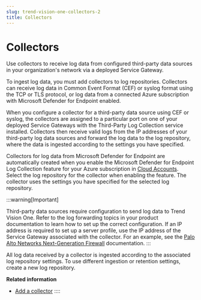 ```yaml
---
slug: trend-vision-one-collectors-2
title: Collectors
---
```

# Collectors

Use collectors to receive log data from configured third-party data sources in your organization's network via a deployed Service Gateway.

To ingest log data, you must add collectors to log repositories. Collectors can receive log data in Common Event Format (CEF) or syslog format using the TCP or TLS protocol, or log data from a connected Azure subscription with Microsoft Defender for Endpoint enabled.

When you configure a collector for a third-party data source using CEF or syslog, the collectors are assigned to a particular port on one of your deployed Service Gateways with the Third-Party Log Collection service installed. Collectors then receive valid logs from the IP addresses of your third-party log data sources and forward the log data to the log repository, where the data is ingested according to the settings you have specified.

Collectors for log data from Microsoft Defender for Endpoint are automatically created when you enable the Microsoft Defender for Endpoint Log Collection feature for your Azure subscription in [Cloud Accounts](azure-features-permissions.mdx). Select the log repository for the collector when enabling the feature. The collector uses the settings you have specified for the selected log repository.

:::warning[Important]

Third-party data sources require configuration to send log data to Trend Vision One. Refer to the log forwarding topics in your product documentation to learn how to set up the correct configuration. If an IP address is required to set up a server profile, use the IP address of the Service Gateway associated with the collector. For an example, see the [Palo Alto Networks Next-Generation Firewall](https://docs.paloaltonetworks.com/pan-os/11-1/pan-os-admin/monitoring/use-external-services-for-monitoring) documentation.
:::

All log data received by a collector is ingested according to the associated log repository settings. To use different ingestion or retention settings, create a new log repository.

**Related information**

- [Add a collector](create-collector-2.md "Add collectors to your log repository to ingest log data from your third-party data sources.")
::::
